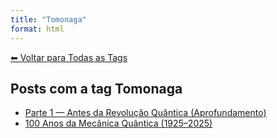 ```yaml
---
title: "Tomonaga"
format: html
---
```


[⬅ Voltar para Todas as Tags](../tags.qmd)

## Posts com a tag **Tomonaga**

- [Parte 1 — Antes da Revolução Quântica (Aprofundamento)](/posts/fisica/parte-1-mecanica-quantica.html)
- [100 Anos da Mecânica Quântica (1925–2025)](/posts/fisica/100-anos-mecanica-quantica.html)
